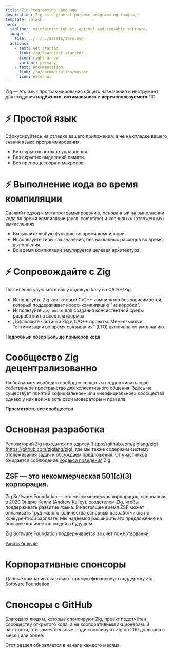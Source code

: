 ```yaml
---
title: Zig Programming Language
description: Zig is a general-purpose programming language
template: splash
hero:
  tagline:  maintaining robust, optimal and reusable software.
  image:
    file: ../../../assets/zero.svg
  actions:
    - text: Get started
      link: /ru/learn/get-started/
      icon: right-arrow
      variant: primary
    - text: Documentation
      link: /ru/documentation/master
      icon: external
---
```



Zig — это язык программирования общего назначения и инструмент для создания **надёжного**, **оптимального** и **переиспользуемого** ПО.





# ⚡ Простой язык
Сфокусируйтесь на отладке вашего приложения, а не на отладке вашего знания языка программирования.

- Без скрытых потоков управления.
- Без скрытых выделений памяти.
- Без препроцессора и макросов.

# ⚡ Выполнение кода во время компиляции
Свежий подход к метапрограммированию, основанный на выполнении кода во время компиляции (англ. comptime) и «ленивых» (отложенных) вычислениях.

- Вызывайте любую функцию во время компиляции.
- Используйте типы как значения, без накладных расходов во время выполнения.
- Во время компиляции эмулируется целевая архитектура.

# ⚡ Сопровождайте с Zig
Постепенно улучшайте вашу кодовую базу на C/C++/Zig.

- Используйте Zig как готовый C/C++ компилятор без зависимостей, который поддерживает кросс–компиляцию "из коробки".
- Используйте `zig build` для создания консистентной среды разработки на всех платформах.
- Добавляйте частички Zig в C/C++ проекты. Меж–языковая "оптимизация во время связывания" (LTO) включена по умолчанию.



<IndexUrl>
    <a href="learn/overview/" class="button" style="color:var(--sl-color-white);text-decoration:none;font-weight: 600;font-size: var(--sl-text-lg);">Подробный обзор</a>
</IndexUrl>


<IndexUrl>
    <a href="learn/samples/" class="button" style="color:var(--sl-color-white);text-decoration:none;font-weight: 600;font-size: var(--sl-text-lg);">Больше примеров кода</a>
</IndexUrl>




















# Сообщество Zig децентрализованно
Любой может свободно свободно создать и поддерживать своё собственное пространство для коллективного общения.
Здесь не существует понятий «официальное» или «неофициальное» сообщества, однако у них всё же есть свои модераторы и правила.


<IndexUrl>
	<a href="https://github.com/ziglang/zig/wiki/Community" class="button" style="color:var(--sl-color-white);text-decoration:none;font-weight: 600;font-size: var(--sl-text-lg);">Просмотреть все сообщества</a>
</IndexUrl>







# Основная разработка
Репозиторий Zig находится по адресу [https://github.com/ziglang/zig](https://github.com/ziglang/zig), где мы также содержим систему отслеживания задач и обсуждаем предложения.
От участников ожидается соблюдение [Кодекса поведения](https://github.com/ziglang/zig/blob/master/.github/CODE_OF_CONDUCT.md) Zig.










## ZSF — это некоммерческая 501(c)(3) корпорация.

Zig Software Foundation — это некоммерческая корпорация, основанная в 2020 Эндрю Келли (Andrew Kelley), создателем Zig, чтобы поддерживать развитие языка. В настоящее время ZSF может оплачивать труд малого количества основных разработчиков по конкурентной зарплате. Мы надеемся расширить это предложение на большее количество людей в будущем.

Zig Software Foundation поддерживается за счет пожертвований.

<IndexUrl>
	<a href="zsf/" class="button" style="display:inline;">Узнать больше</a>
</IndexUrl>





# Корпоративные спонсоры
Данные компании оказывают прямую финансовую поддержку Zig Software Foundation.

<MonetarySponsorLogos/>

# Спонсоры с GitHub
Благодаря людям, которые [спонсируют Zig](zsf/), проект подотчётен сообществу открытого кода, а не корпоративным акционерам. В частности, эти замечательные люди спонсируют Zig по 200 долларов в месяц или более:

<GithubSponsors/>

Этот раздел обновляется в начале каждого месяца.






